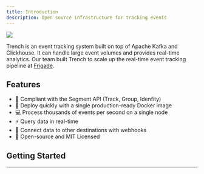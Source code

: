```yaml
---
title: Introduction
description: Open source infrastructure for tracking events
---
```


<img src="/images/trench-cover.png" className="rounded pointer-events-none" />

Trench is an event tracking system built on top of Apache Kafka and Clickhouse. It can handle large event volumes and provides real-time analytics. Our team built Trench to scale up the real-time event tracking pipeline at <a href="https://frigade.com?utm_source=github-trench-readme" target="_blank">Frigade</a>.

## Features

- 🤝 Compliant with the Segment API (Track, Group, Idenfity)
- 🐳 Deploy quickly with a single production-ready Docker image
- 💻 Process thousands of events per second on a single node
- ⚡ Query data in real-time
- 🔗 Connect data to other destinations with webhooks
- 👥 Open-source and MIT Licensed

## Getting Started

---

<CardGroup cols={2}>
  <Card title="Quickstart Guide →" href="/quickstart" horizontal={true}></Card>
  <Card title="API Reference →" href="/api-reference/overview" horizontal={true}></Card>
  <Card title="Self-host →" href="/self-host" horizontal={true}></Card>
  <Card
    title="Contact Us →"
    href="mailto:support@trench.dev"
    target="__blank"
    horizontal={true}
  ></Card>
</CardGroup>
